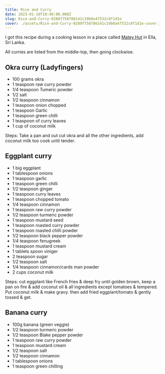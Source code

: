 ```yaml
---
title: Rice and Curry
date: 2023-01-10T18:40:00.000Z
slug: Rice-and-Curry-0280f758786141c19b0a47532c8f1d1e
cover: ./assets/Rice-and-Curry-0280f758786141c19b0a47532c8f1d1e-cover.jpg
---
```


I got this recipe during a cooking lesson in a place called
[Matey Hut](https://maps.app.goo.gl/58xeMy97siFa6vr88) in Ella, Sri Lanka.

All curries are listed from the middle-top, then going clockwise.

## Okra curry (Ladyfingers)

- 100 grams okra
- 1 teaspoon raw curry powder
- 1/4 teaspoon Tumeric powder
- 1/2 salt
- 1/2 teaspoon cinnamon
- 1 teaspoon onion chopped
- 1 teaspoon Garlic
- 1 teaspoon green chilli
- 1 teaspoon of curry leaves
- 1 cup of coconut milk

Steps: Take a pan and out cut okra and all the other ingredients, add coconut milk too cook until
tender.

## Eggplant curry

- 1 big eggplant
- 1 tablespoon onions
- 1 teaspoon garlic
- 1 teaspoon green chilli
- 1/2 teaspoon ginger
- 1 teaspoon curry leaves
- 1 teaspoon chopped tomato
- 1/4 teaspoon cinnamon
- 1 teaspoon raw curry powder
- 1/2 teaspoon turmeric powder
- 1 teaspoon mustard seed
- 1 teaspoon roasted curry powder
- 1 teaspoon roasted chilli powder
- 1/2 teaspoon black pepper powder
- 1/4 teaspoon fenugreek
- 1 teaspoon mustard cream
- 1 tablets spoon viniger
- 2 teaspoon sugar
- 1/2 teaspoon salt
- 1/4 teaspoon cinnamon/cards man powder
- 2 cups coconut milk

Steps: cut eggplant like French fries & deep fry until golden brown, keep a pan on fire & add
coconut oil & all ingredients except tomatoes & tempered. Put coconut milk & make gravy. then add
fried eggplant/tomato & gently tossed & get.

## Banana curry

- 100g banana (green veggie)
- 1/2 teaspoon turmeric powder
- 1/2 teaspoon Blake pepper powder
- 1 teaspoon raw curry powder
- 1 teaspoon mustard cream
- 1/2 teaspoon salt
- 1/2 teaspoon cinnamon
- 1 tablespoon onions
- 1 teaspoon green chilling
